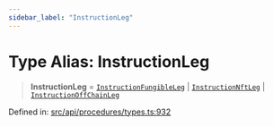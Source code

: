 ```yaml
---
sidebar_label: "InstructionLeg"
---
```


# Type Alias: InstructionLeg

> **InstructionLeg** = [`InstructionFungibleLeg`](../interfaces/InstructionFungibleLeg.mdx) \| [`InstructionNftLeg`](../interfaces/InstructionNftLeg.mdx) \| [`InstructionOffChainLeg`](../interfaces/InstructionOffChainLeg.mdx)

Defined in: [src/api/procedures/types.ts:932](https://github.com/PolymeshAssociation/polymesh-sdk/blob/bee6a2fe7a8ce5db42a6982e793782182cde2153/src/api/procedures/types.ts#L932)
